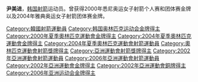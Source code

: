 {{MedalTableTop}}
{{MedalSport | 女子[[射箭|射箭]]}}
{{MedalOlympic}}
{{MedalGold | [[2000年夏季奧林匹克運動會|2000年悉尼]] | [[2000年夏季奧林匹克運動會射箭比賽|個人]]}}
{{MedalGold | [[2000年夏季奧林匹克運動會|2000年悉尼]] | [[2000年夏季奧林匹克運動會射箭比賽|團體]]}}
{{MedalGold | [[2004年夏季奧林匹克運動會|2004年雅典]] | [[2004年夏季奧林匹克運動會射箭比賽|團體]]}}
{{MedalBottom}}
{{Infobox Korean name
|hangul=윤미진
|hanja=尹美進
|rr=Yun Mi-jin
|mr=Yun Mijin
|}}
'''尹美进'''{{BD|1983年|4月30日|catIdx=Y}}，[[韩国|韩国]][[射箭|射箭]]运动员。曾获得2000年悉尼奥运女子射箭个人赛和团体赛金牌以及2004年雅典奥运女子射箭团体赛金牌。

{{South Korea-stub}}
{{DEFAULTSORT:Yun Mi-Jin}}

[[Category:韓國射箭運動員|Category:韓國射箭運動員]]
[[Category:韩国奥林匹克运动会金牌得主|Category:韩国奥林匹克运动会金牌得主]]
[[Category:2000年夏季奧林匹克運動會金牌得主|Category:2000年夏季奧林匹克運動會金牌得主]]
[[Category:2004年夏季奧林匹克運動會金牌得主|Category:2004年夏季奧林匹克運動會金牌得主]]
[[Category:2004年夏季奧林匹克運動會射箭運動員|Category:2004年夏季奧林匹克運動會射箭運動員]]
[[Category:奧林匹克運動會射箭獎牌得主|Category:奧林匹克運動會射箭獎牌得主]]
[[Category:亞洲運動會射箭獎牌得主|Category:亞洲運動會射箭獎牌得主]]
[[Category:2002年亞洲運動會射箭運動員|Category:2002年亞洲運動會射箭運動員]]
[[Category:2006年亞洲運動會射箭運動員|Category:2006年亞洲運動會射箭運動員]]
[[Category:2002年亞洲運動會金牌得主|Category:2002年亞洲運動會金牌得主]]
[[Category:2002年亞洲運動會銅牌得主|Category:2002年亞洲運動會銅牌得主]]
[[Category:2006年亚洲运动会金牌得主|Category:2006年亚洲运动会金牌得主]]